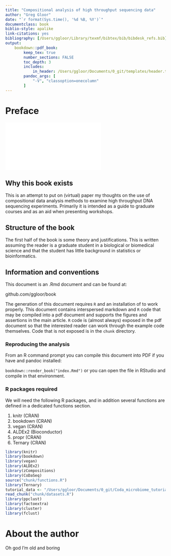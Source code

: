 ```yaml
---
title: "Compositional analysis of high throughput sequencing data"
author: "Greg Gloor"
date: "`r format(Sys.time(), '%d %B, %Y')`"
documentclass: book
biblio-style: apalike
link-citations: yes
bibliography: [/Users/ggloor/Library/texmf/bibtex/bib/bibdesk_refs.bib]
output:
    bookdown::pdf_book:
        keep_tex: true
        number_sections: FALSE
        toc_depth: 3
        includes:
            in_header: /Users/ggloor/Documents/0_git/templates/header.tex
        pandoc_args: [
            "-V", "classoption=onecolumn"
        ]
---
```


# Preface {-}
![](figs/simplex.pdf)

## Why this book exists {-}

This is an attempt to put on (virtual) paper my thoughts on the use of compositional data analysis methods to examine high throughput DNA sequencing experiments. Primarily it is intended as a guide to graduate courses and as an aid when presenting workshops.

## Structure of the book {-}

The first half of the book is some theory and justifications. This is written assuming the reader is a graduate student in a biological or biomedical science and that the student has little background in statistics or bioinformatics.

## Information and conventions {-}

This document is an .Rmd document and can be found at:

github.com/ggloor/book

The generation of this document requires `R` and an installation of \LaTeX to work properly. This document contains interspersed markdown and `R` code that may be compiled into a pdf document and supports the figures and assertions in the main article. `R` code is (almost always) exposed in the pdf document so that the interested reader can work through the example code themselves. Code that is not exposed is in the `chunk` directory.

### Reproducing the analysis

From an R command prompt you can compile this document into PDF if you have \LaTeX and pandoc installed:

`bookdown::render_book("index.Rmd")` or you can open the file in RStudio and compile in that environment.

### R packages required

We will need the following R packages, and in addition several functions are defined in a dedicated functions section.

1. knitr (CRAN)
2. bookdown (CRAN)
3. vegan (CRAN)
4. ALDEx2 (Bioconductor)
5. propr (CRAN)
6. Ternary (CRAN)

```r
library(knitr)
library(bookdown)
library(vegan)
library(ALDEx2)
library(zCompositions)
library(CoDaSeq)
source("chunk/functions.R")
library(Ternary)
tutorial_data <- "/Users/ggloor/Documents/0_git/Coda_microbiome_tutorial/data/"
read_chunk("chunk/datasets.R")
library(ppclust)
library(factoextra)
library(cluster)
library(fclust)

```
# About the author {-}

Oh god I'm old and boring
